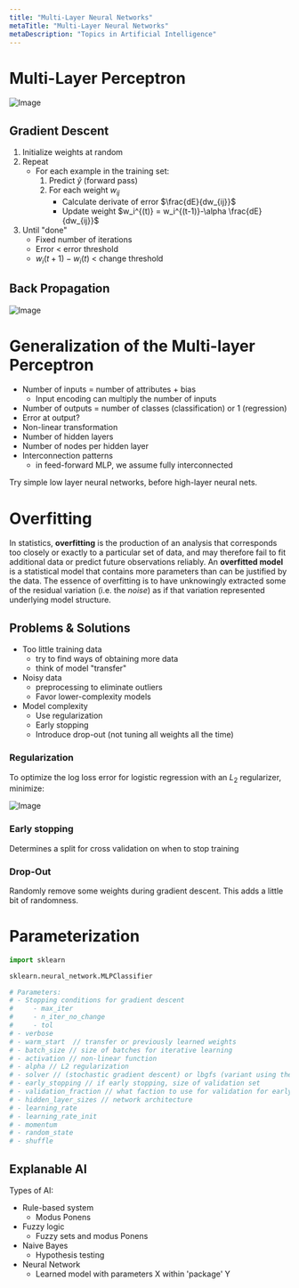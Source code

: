 ```yaml
---
title: "Multi-Layer Neural Networks"
metaTitle: "Multi-Layer Neural Networks"
metaDescription: "Topics in Artificial Intelligence"
---
```


<link
  rel="stylesheet"
  href="https://cdn.jsdelivr.net/npm/katex@0.11.0/dist/katex.min.css"
  integrity="sha384-BdGj8xC2eZkQaxoQ8nSLefg4AV4/AwB3Fj+8SUSo7pnKP6Eoy18liIKTPn9oBYNG"
  crossOrigin="anonymous"
/>

# Multi-Layer Perceptron

![Image](https://www.researchgate.net/profile/Mohamed_Zahran6/publication/303875065/figure/fig4/AS:371118507610123@1465492955561/A-hypothetical-example-of-Multilayer-Perceptron-Network.png)

## Gradient Descent

1. Initialize weights at random
2. Repeat
    - For each example in the training set:
        1. Predict $\hat{y}$ (forward pass)
        3. For each weight $w_{ij}$
            - Calculate derivate of error $\frac{dE}{dw_{ij}}$
            - Update weight $w_i^{(t)} = w_i^{(t-1)}-\alpha \frac{dE}{dw_{ij}}$
3. Until "done"
    - Fixed number of iterations
    - Error < error threshold
    - $w_i (t+1) - w_i(t)$ < change threshold

## Back Propagation

![Image](https://ujwlkarn.files.wordpress.com/2016/08/screen-shot-2016-08-09-at-11-53-06-pm.png)

# Generalization of the Multi-layer Perceptron

- Number of inputs = number of attributes + bias
    - Input encoding can multiply the number of inputs
- Number of outputs = number of classes (classification) or 1 (regression)
- Error at output?
- Non-linear transformation
- Number of hidden layers
- Number of nodes per hidden layer
- Interconnection patterns
    - in feed-forward MLP, we assume fully interconnected

Try simple low layer neural networks, before high-layer neural nets.

# Overfitting

In statistics, **overfitting** is the production of an analysis that corresponds too closely or exactly to a particular set of data, and may therefore fail to fit additional data or predict future observations reliably. An **overfitted model** is a statistical model that contains more parameters than can be justified by the data. The essence of overfitting is to have unknowingly extracted some of the residual variation (i.e. the *noise*) as if that variation represented underlying model structure. 

## Problems & Solutions

- Too little training data 
    - try to find ways of obtaining more data
    - think of model "transfer"
- Noisy data
    - preprocessing to eliminate outliers
    - Favor lower-complexity models
- Model complexity
    - Use regularization
    - Early stopping
    - Introduce drop-out (not tuning all weights all the time)

### Regularization

To optimize the log loss error for logistic regression with an $L_2$ regularizer, minimize:

![Image](https://miro.medium.com/max/550/1*-LydhQEDyg-4yy5hGEj5wA.png)

### Early stopping

Determines a split for cross validation on when to stop training

### Drop-Out

Randomly remove some weights during gradient descent. This adds a little bit of randomness. 

# Parameterization


```py
import sklearn

sklearn.neural_network.MLPClassifier

# Parameters:
# - Stopping conditions for gradient descent
#     - max_iter
#     - n_iter_no_change
#     - tol
# - verbose 
# - warm_start  // transfer or previously learned weights
# - batch_size // size of batches for iterative learning
# - activation // non-linear function
# - alpha // L2 regularization
# - solver // (stochastic gradient descent) or lbgfs (variant using the hessian - 2nd derivative)
# - early_stopping // if early stopping, size of validation set
# - validation_fraction // what faction to use for validation for early stopping
# - hidden_layer_sizes // network architecture
# - learning_rate
# - learning_rate_init
# - momentum
# - random_state
# - shuffle
```

## Explanable AI

Types of AI:
- Rule-based system
    - Modus Ponens
- Fuzzy logic
    - Fuzzy sets and modus Ponens
- Naive Bayes
    - Hypothesis testing
- Neural Network
    - Learned model with parameters X within 'package' Y